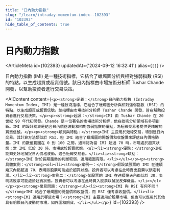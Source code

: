 ```yaml
---
title: "日內動力指數"
slug: "/learn/intraday-momentum-index--102393"
id: "102393"
hide_table_of_contents: true
---
```



# 日內動力指數

<ArticleMeta id={102393} updatedAt={'2024-09-12 16:32:41'} alias={`[]`} />
<div className='border-solid border-b border-t-0 my-4 border-[var(--ifm-color-gray-300)]' />

日內動力指數 (IMI) 是一種技術指標，它結合了蠟燭圖分析與相對強弱指數 (RSI) 的特點，以生成超買或超賣信號。該日內指標由市場技術分析師 Tushar Chande 開發，以幫助投資者進行交易決策。

<AIContent content={`<p><strong>定義：</strong>日內動力指數 (Intraday Momentum Index, IMI) 是一種技術指標，它結合了蠟燭圖分析與相對強弱指數 (RSI) 的特點，以生成超買或超賣信號。該指標由市場技術分析師 Tushar Chande 開發，旨在幫助投資者進行交易決策。</p><p><strong>起源：</strong>IMI 由 Tushar Chande 在 20 世紀 90 年代初開發。Chande 是一位著名的市場技術分析師，他在技術分析領域有多項創新。IMI 的設計初衷是結合日內價格波動和相對強弱指數的優點，為短線交易者提供更精確的買賣信號。</p><p><strong>類別與特點：</strong>IMI 主要用於短線交易，特別是日內交易。其計算方法類似於 RSI，但 IMI 結合了蠟燭圖的開盤價和收盤價來評估日內價格動量。IMI 的數值範圍在 0 到 100 之間，通常認為當 IMI 超過 70 時，市場處於超買狀態；當 IMI 低於 30 時，市場處於超賣狀態。<ul><li><strong>優點：</strong>IMI 能夠更好地捕捉日內價格波動，適合短線交易者。</li><li><strong>缺點：</strong>IMI 對於長期趨勢的判斷較弱，適用範圍有限。</li></ul></p><p><strong>具體案例：</strong><ol><li><strong>案例一：</strong>假設某股票的 IMI 在連續幾天內都超過 70，表明該股票可能處於超買狀態。投資者可以考慮在此時賣出股票以鎖定利潤。</li><li><strong>案例二：</strong>某股票的 IMI 在連續幾天內都低於 30，表明該股票可能處於超賣狀態。投資者可以考慮在此時買入股票以捕捉反彈機會。</li></ol></p><p><strong>常見問題：</strong><ul><li><strong>IMI 與 RSI 有何不同？</strong>IMI 結合了蠟燭圖的開盤價和收盤價，而 RSI 僅考慮收盤價。</li><li><strong>IMI 適用於哪些市場？</strong>IMI 主要適用於股票市場，但也可以應用於其他具有明顯日內波動的市場，如外匯和期貨。</li></ul></p>`} id={102393} />
